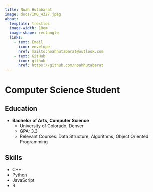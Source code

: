 ```yaml
---
title: Noah Hutabarat
image: docs/IMG_4327.jpeg
about:
  template: trestles
  image-width: 10em
  image-shape: rectangle
  links:
    - text: Email
      icon: envelope
      href: mailto:noahhutabarat@outlook.com
    - text: GitHub
      icon: github
      href: https://github.com/noahhutabarat
---
```


# Computer Science Student

## Education
- **Bachelor of Arts, Computer Science**
  - University of Colorado, Denver
  - GPA: 3.3
  - Relevant Courses: Data Structure, Algorithms, Object Oriented Programming

## Skills
- C++
- Python
- JavaScript
- R
